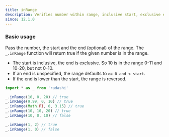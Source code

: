 ```yaml
---
title: inRange
description: Verifies number within range, inclusive start, exclusive end, flexible order, defaulting to 0 if end unspecified
since: 12.1.0
---
```


### Basic usage

Pass the number, the start and the end (optional) of the range. The `_.inRange` function will return true if the given number is in the range.

- The start is inclusive, the end is exclusive. So 10 is in the range 0-11 and 10-20, but not 0-10.
- If an end is unspecified, the range defaults to `>= 0 and < start`.
- If the end is lower than the start, the range is reversed.

```ts
import * as _ from 'radashi'

_.inRange(10, 0, 20) // true
_.inRange(9.99, 0, 10) // true
_.inRange(Math.PI, 0, 3.15) // true
_.inRange(10, 10, 20) // true
_.inRange(10, 0, 10) // false

_.inRange(1, 2) // true
_.inRange(1, 0) // false
```
